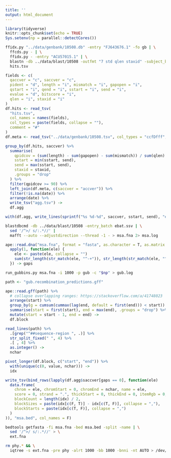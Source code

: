 ```yaml
---
title: ''
output: html_document
---
```


```r
library(tidyverse)
knitr::opts_chunk$set(echo = TRUE)
Sys.setenv(np = parallel::detectCores())
```

```bash
ffidx.py "../data/genbank/10508.db" -entry "FJ643676.1" -fo gb | \
  ffcds.py - | \
  ffidx.py - -entry "ACU57015.1" | \
  blastn -db ../data/blast/10508 -outfmt "7 std qlen staxid" -subject_besthit -num_threads "$np" > \
  hits.tsv
```

```r
fields <- c(
  qaccver = "c", saccver = "c", 
  pident = "d", length = "i", mismatch = "i", gapopen = "i", 
  qstart = "i", qend = "i", sstart = "i", send = "i", 
  evalue = "d", bitscore = "i", 
  qlen = "i", staxid = "i"
)
df.hits <- read_tsv(
  "hits.tsv", 
  col_names = names(fields), 
  col_types = paste(fields, collapse = ""), 
  comment = "#"
)
df.meta <- read_tsv("../data/genbank/10508.tsv", col_types = "ccfDfff", na = "?")
```

```r
group_by(df.hits, saccver) %>%
  summarise(
    qpidcov = (sum(length) - sum(gapopen) - sum(mismatch)) / sum(qlen) * 100,
    sstart = min(sstart, send),
    send = max(sstart, send),
    staxid = staxid,
    .groups = "drop"
  ) %>%
  filter(qpidcov >= 90) %>%
  left_join(df.meta, c(saccver = "accver")) %>%
  filter(!is.na(date)) %>%
  arrange(date) %>%
  write_tsv("agg.tsv") ->
  df.agg
```

```r
with(df.agg, write_lines(sprintf("%s %d-%d", saccver, sstart, send), "ebat.ssv"))
```

```bash
blastdbcmd -db ../data/blast/10508 -entry_batch ebat.ssv | \
  sed '/^>/ s/:.*//' | 
  mafft --auto --adjustdirection --thread -1 - > msa.fna 2> msa.log
```

```r
ape::read.dna("msa.fna", format = "fasta", as.character = T, as.matrix = T) %>%
  apply(1, function(ele) {
    ele <- paste(ele, collapse = "")
    sum(str_length(str_match(ele, "^-+")), str_length(str_match(ele, "^-+$")), na.rm = T)
  }) -> gaps
```

```bash
run_gubbins.py msa.fna -i 1000 -p gub -c "$np" > gub.log
```

```r
path <- "gub.recombination_predictions.gff"

ape::read.gff(path) %>%
  # collapse overlapping ranges: https://stackoverflow.com/a/41748023
  arrange(start) %>%
  group_by(g = cumsum(cummax(lag(end, default = first(end))) < start)) %>% 
  summarise(start = first(start), end = max(end), .groups = "drop") %>%
  mutate(start = start - 1, end = end) ->
  df.block

read_lines(path) %>%
  .[grep("^##sequence-region ", .)] %>%
  str_split_fixed(" ", 4) %>% 
  .[ , 4] %>% 
  as.integer() -> 
  nchar

pivot_longer(df.block, c("start", "end")) %>%
  with(unique(c(0, value, nchar))) ->
  idx

write_tsv(bind_rows(lapply(df.agg$saccver[gaps == 0], function(ele)
  data.frame(
    chrom = ele, chromStart = 0, chromEnd = nchar, name = ele,
    score = 0, strand = ".", thickStart = 0, thickEnd = 0, itemRgb = 0,
    blockCount = length(idx) / 2,
    blockSizes = paste(idx[c(F, T)] - idx[c(T, F)], collapse = ","),
    blockStarts = paste(idx[c(T, F)], collapse = ",")
  )
)), "msa.bed", col_names = F)
```

```bash
bedtools getfasta -fi msa.fna -bed msa.bed -split -name | \
  sed '/^>/ s/:.*//' > \
  ext.fna
```

```bash
rm phy.* && \
  iqtree -s ext.fna -pre phy -alrt 1000 -bb 1000 -bnni -nt AUTO > /dev/null 2> /dev/null
```
